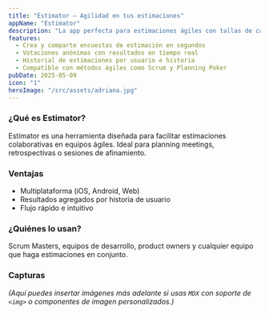 ```yaml
---
title: "Estimator – Agilidad en tus estimaciones"
appName: "Estimator"
description: "La app perfecta para estimaciones ágiles con tallas de camiseta y votación en equipo."
features:
  - Crea y comparte encuestas de estimación en segundos
  - Votaciones anónimas con resultados en tiempo real
  - Historial de estimaciones por usuario e historia
  - Compatible con métodos ágiles como Scrum y Planning Poker
pubDate: 2025-05-09
icon: "1"
heroImage: "/src/assets/adriana.jpg"
---
```


### ¿Qué es Estimator?

Estimator es una herramienta diseñada para facilitar estimaciones colaborativas en equipos ágiles. Ideal para planning meetings, retrospectivas o sesiones de afinamiento.

### Ventajas

- Multiplataforma (iOS, Android, Web)
- Resultados agregados por historia de usuario
- Flujo rápido e intuitivo

### ¿Quiénes lo usan?

Scrum Masters, equipos de desarrollo, product owners y cualquier equipo que haga estimaciones en conjunto.

### Capturas

*(Aquí puedes insertar imágenes más adelante si usas `MDX` con soporte de `<img>` o componentes de imagen personalizados.)*
